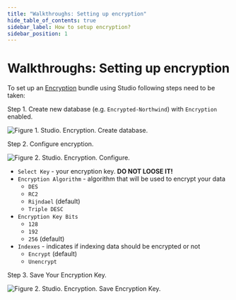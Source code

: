 ```yaml
---
title: "Walkthroughs: Setting up encryption"
hide_table_of_contents: true
sidebar_label: How to setup encryption?
sidebar_position: 1
---
```



# Walkthroughs: Setting up encryption

To set up an [Encryption](../../server/bundles/encryption.mdx) bundle using Studio following steps need to be taken:

Step 1. Create new database (e.g. `Encrypted-Northwind`) with `Encryption` enabled.

![Figure 1. Studio. Encryption. Create database.](./assets/encryption-1.png)  

Step 2. Configure encryption.

![Figure 2. Studio. Encryption. Configure.](./assets/encryption-2.png)  

- `Select Key` - your encryption key. **DO NOT LOOSE IT!**
- `Encryption Algorithm` - algorithm that will be used to encrypt your data
	- `DES`
	- `RC2`
	- `Rijndael` (default)
	- `Triple DESC`
- `Encryption Key Bits`
	- `128`
	- `192`
	- `256` (default)
- `Indexes` - indicates if indexing data should be encrypted or not
	- `Encrypt` (default)
	- `Unencrypt`

Step 3. Save Your Encryption Key.

![Figure 2. Studio. Encryption. Save Encryption Key.](./assets/encryption-3.png)  
